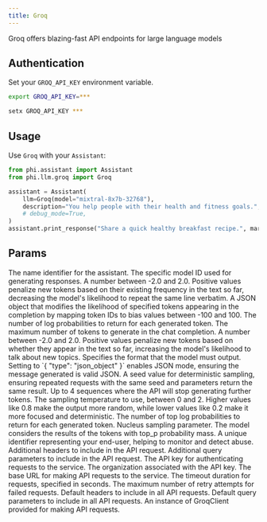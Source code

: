 ```yaml
---
title: Groq
---
```


Groq offers blazing-fast API endpoints for large language models

## Authentication

Set your `GROQ_API_KEY` environment variable.

<CodeGroup>

```bash Mac
export GROQ_API_KEY=***
```

```bash Windows
setx GROQ_API_KEY ***
```

</CodeGroup>

## Usage

Use `Groq` with your `Assistant`:

<CodeGroup>

```python assistant.py
from phi.assistant import Assistant
from phi.llm.groq import Groq

assistant = Assistant(
    llm=Groq(model="mixtral-8x7b-32768"),
    description="You help people with their health and fitness goals.",
    # debug_mode=True,
)
assistant.print_response("Share a quick healthy breakfast recipe.", markdown=True)
```

</CodeGroup>

## Params

<ResponseField name="name" type="str" default="Groq">
  The name identifier for the assistant.
</ResponseField>
<ResponseField name="model" type="str" default="mixtral-8x7b-32768">
  The specific model ID used for generating responses.
</ResponseField>
<ResponseField name="frequency_penalty" type="float">
  A number between -2.0 and 2.0. Positive values penalize new tokens based on their existing frequency in the text so far, decreasing the model's likelihood to repeat the same line verbatim.
</ResponseField>
<ResponseField name="logit_bias" type="Any">
  A JSON object that modifies the likelihood of specified tokens appearing in the completion by mapping token IDs to bias values between -100 and 100.
</ResponseField>
<ResponseField name="logprobs" type="int">
  The number of log probabilities to return for each generated token.
</ResponseField>
<ResponseField name="max_tokens" type="int">
  The maximum number of tokens to generate in the chat completion.
</ResponseField>
<ResponseField name="presence_penalty" type="float">
  A number between -2.0 and 2.0. Positive values penalize new tokens based on whether they appear in the text so far, increasing the model's likelihood to talk about new topics.
</ResponseField>
<ResponseField name="response_format" type="Dict[str, Any]">
  Specifies the format that the model must output. Setting to `{ "type": "json_object" }` enables JSON mode, ensuring the message generated is valid JSON.
</ResponseField>
<ResponseField name="seed" type="int">
  A seed value for deterministic sampling, ensuring repeated requests with the same seed and parameters return the same result.
</ResponseField>
<ResponseField name="stop" type="Union[str, List[str]]">
  Up to 4 sequences where the API will stop generating further tokens.
</ResponseField>
<ResponseField name="temperature" type="float">
  The sampling temperature to use, between 0 and 2. Higher values like 0.8 make the output more random, while lower values like 0.2 make it more focused and deterministic.
</ResponseField>
<ResponseField name="top_logprobs" type="int">
  The number of top log probabilities to return for each generated token.
</ResponseField>
<ResponseField name="top_p" type="float">
  Nucleus sampling parameter. The model considers the results of the tokens with top_p probability mass.
</ResponseField>
<ResponseField name="user" type="str">
  A unique identifier representing your end-user, helping to monitor and detect abuse.
</ResponseField>
<ResponseField name="extra_headers" type="Any">
  Additional headers to include in the API request.
</ResponseField>
<ResponseField name="extra_query" type="Any">
  Additional query parameters to include in the API request.
</ResponseField>
<ResponseField name="api_key" type="str">
  The API key for authenticating requests to the service.
</ResponseField>
<ResponseField name="organization" type="str">
  The organization associated with the API key.
</ResponseField>
<ResponseField name="base_url" type="str">
  The base URL for making API requests to the service.
</ResponseField>
<ResponseField name="timeout" type="float">
  The timeout duration for requests, specified in seconds.
</ResponseField>
<ResponseField name="max_retries" type="int">
  The maximum number of retry attempts for failed requests.
</ResponseField>
<ResponseField name="default_headers" type="Any">
  Default headers to include in all API requests.
</ResponseField>
<ResponseField name="default_query" type="Any">
  Default query parameters to include in all API requests.
</ResponseField>
<ResponseField name="groq_client" type="GroqClient">
  An instance of GroqClient provided for making API requests.
</ResponseField>
